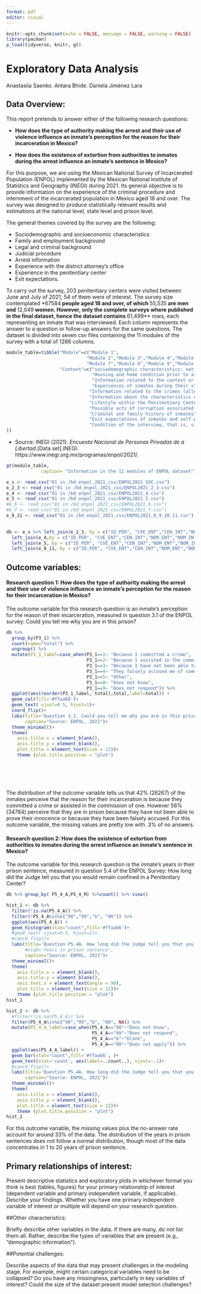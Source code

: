 ```yaml
---
format: pdf
editor: visual
---
```


```r
knitr::opts_chunk$set(echo = FALSE, message = FALSE, warning = FALSE)
library(pacman)
p_load(tidyverse, knitr, gt)
```

# Exploratory Data Analysis

Anastasiia Saenko. Antara Bhide. Daniela Jiménez Lara

## Data Overview:

This report pretends to answer either of the following research questions:

-   **How does the type of authority making the arrest and their use of violence influence an inmate's perception for the reason for their incarceration in Mexico?**

-   **How does the existence of extortion from authorities to inmates during the arrest influence an inmate's sentence in Mexico?**

For this purpose, we are using the Mexican National Survey of Incarcerated Population (ENPOL) implemented by the Mexican National Institute of Statistics and Geography (INEGI) during 2021. Its general objective is to provide information on the experience of the criminal procedure and internment of the incarcerated population in Mexico aged 18 and over. The survey was designed to produce statistically relevant results and estimations at the national level, state level and prison level.

The general themes covered by the survey are the following:

-   Sociodemographic and socioeconomic characteristics
-   Family and employment background
-   Legal and criminal background
-   Judicial procedure
-   Arrest information
-   Experience with the district attorney's office
-   Experience in the penitentiary center
-   Exit expectations.

To carry out the survey, 203 penitentiary centers were visited between June and July of 2021, 54 of them were of interest. The survey size contemplated *67584** people aged 18 and over, of which **55,535** are men and **12,049** women. However, only the complete surveys where published in the final dataset, hence the dataset contains **61,499** rows, each representing an inmate that was interviewed. Each column represents the answer to a question or follow-up answers for the same questions. The dataset is divided into seven csv files containing the 11 modules of the survey with a total of 1286 columns.

```r
module_table=tibble("Module"=c("Module 1",
                              "Module 2","Module 3","Module 4","Module 5","Module 6",
                              "Module 7","Module 8","Module 9","Module 10","Module 11"),
                    "Content"=c("sociodemographic characteristics: nationality, marital status, education, sexual orientation<br> gender identity, health, consumption of psychotropic substances",
                                "Housing and home condition prior to arrest, work history and economic income",
                                "Information related to the context or circumstances in which the informant's arrest occurred",
                                "Experiences of inmates during their stay at the Public Ministry Agency (D.A.office), as well as the violation of rights and possible acts of corruption of which they could have been victims in said process.",
                               "Information related to the crimes (allegedly) committed, characteristics of the criminal process, as well as the type of defense and satisfaction with it is detailed.",
                               "Information about the characteristics of the prison cells, goods and services provided by the prison",
                               "Lifestyle within the Penitentiary Center: sports, recreation, religious worship). Family visits received, interaction with other inmates and the prison staff. Victimization and discrimination in the Penitentiary Center",
                               "Possible acts of corruption associated with the provision and access to different goods and services within Penitentiary Centers",
                               "Criminal and family history of inmates",
                               "Exit expectations of inmates and self-perception",
                               "Condition of the interview, that is, situations that arose during the development of the interview with the informant at the Center."
))

```

-   Source: INEGI (2021). *Encuesta Nacional de Personas Privadas de a Libertad*.\[Data set\].INEGI. https://www.inegi.org.mx/programas/enpol/2021/.

```r
gt(module_table, 
             caption= "Information in the 11 modules of ENPOL dataset")
```

```r
e_s <- read_csv("01 in /bd_enpol_2021_csv/ENPOL2021_SOC.csv")
e_2_3 <- read_csv("01 in /bd_enpol_2021_csv/ENPOL2021_2_3.csv")
e_4 <- read_csv("01 in /bd_enpol_2021_csv/ENPOL2021_4.csv")
e_5 <- read_csv("01 in /bd_enpol_2021_csv/ENPOL2021_5.csv")
#e_6 <- read_csv("01 in /bd_enpol_2021_csv/ENPOL2021_6.csv")
#e_7 <- read_csv("01 in /bd_enpol_2021_csv/ENPOL2021_7.csv")
e_8_11 <- read_csv("01 in /bd_enpol_2021_csv/ENPOL2021_8_9_10_11.csv")
  
```

```r
 
  
db <- e_s %>% left_join(e_2_3, by = c("ID_PER", "CVE_ENT","CEN_INT","NOM_ENT","NOM_INT","SEXO","FUERO")) %>% 
  left_join(e_4,by = c("ID_PER", "CVE_ENT","CEN_INT","NOM_ENT","NOM_INT","SEXO","FUERO")) %>%
  left_join(e_5, by = c("ID_PER", "CVE_ENT","CEN_INT","NOM_ENT","NOM_INT","SEXO","FUERO")) %>% 
  left_join(e_8_11, by = c("ID_PER", "CVE_ENT","CEN_INT","NOM_ENT","NOM_INT","SEXO","FUERO"))
```

## Outcome variables:

#### Research question 1: How does the type of authority making the arrest and their use of violence influence an inmate's perception for the reason for their incarceration in Mexico?

The outcome variable for this research question is an inmate's perception for the reason of their incarceration, measured in question 3.1 of the ENPOL survey:  Could you tell me why you are in this prison?

```r

db %>%
  group_by(P3_1) %>% 
  count(name="total") %>% 
  ungroup() %>%
  mutate(P3_1_label=case_when(P3_1==1~ "Because I committed a crime",
                              P3_1==2~ "Because I assisted in the commission\n of a crime",
                              P3_1==3~ "Because I have not been able to prove\n my innocence",
                              P3_1==4~ "They falsely accused me of committing a crime, \nthey accused me, they confused me, \nthey say that I committed a crime",
                              P3_1==5~ "Other",
                              P3_1==8~ "Does not know",
                              P3_1==9~ "Does not respond")) %>% 
  ggplot(aes(reorder(P3_1_label,-total),total,label=total)) +
  geom_col(fill='#ffaa66')+
  geom_text( vjust=0.5, hjust=1)+
  coord_flip()+
  labs(title='Question 3.1. Could you tell me why you are in this prison?',
       caption="Source: ENPOL, 2021")+
  theme_minimal()+
  theme(
    axis.title.x = element_blank(), 
    axis.title.y = element_blank(),
    plot.title = element_text(size = 12))+
    theme (plot.title.position = "plot")







```

The distribution of the outcome variable tells us that 42% (26267) of the inmates perceive that the reason for their incarceration is because they committed a crime or assisted in the commission of one. However 56% (34784) perceive that they are in prison because they have not been able to prove their innocence or because they have been falsely accused. For this outcome variable, the missing values are pretty low with .3% of no answers.


#### Research question 2: How does the existence of extortion from authorities to inmates during the arrest influence an inmate's sentence in Mexico?

The outcome variable for this research question is the inmate's years in their prison sentence, measured in question 5.4 of the ENPOL Survey: How long did the Judge tell you that you would remain confined in a Penitentiary Center? 

```r
db %>% group_by( P5_4_A,P5_4_M) %>%count() %>% view()
```

```r
hist_1 <- db %>%
  filter(!is.na(P5_4_A)) %>% 
  filter(!P5_4_A%in%c("98","99","b", "00")) %>% 
  ggplot(aes(P5_4_A)) +
  geom_histogram(stat="count",fill='#ffaa66')+
  #geom_text( vjust=0.5, hjust=1)+
  #coord_flip()+
  labs(title='Question P5.4A. How long did the Judge tell you that you would remain confined in a Penitentiary Center? (answer in years)',
       #xlab='Years in prison sentence',
       caption="Source: ENPOL, 2021")+
  theme_minimal()+
  theme(
    axis.title.x = element_blank(), 
    axis.title.y = element_blank(),
    axis.text.x = element_text(angle = 90),
    plot.title = element_text(size = 12))+
    theme (plot.title.position = "plot")
hist_1


```

```r
hist_2 <- db %>%
  #filter(!is.na(P5_4_A)) %>% 
  filter(P5_4_A%in%c("98","99","b", "00", NA)) %>% 
  mutate(P5_4_A_label=case_when(P5_4_A=="98"~"Does not know",
                                P5_4_A=="99"~"Does not respond",
                                P5_4_A=="b"~"blank",
                                P5_4_A=="00"~"Does not apply")) %>% 
  ggplot(aes(P5_4_A_label)) +
  geom_bar(stat="count",fill='#ffaa66', )+
  geom_text(stat='count', aes(label=..count..), vjust=-.1)+
  #coord_flip()+
  labs(title='Question P5.4A. How long did the Judge tell you that you would remain confined in a Penitentiary Center? (Missing values)',
       caption="Source: ENPOL, 2021")+
  theme_minimal()+
  theme(
    axis.title.x = element_blank(), 
    axis.title.y = element_blank(),
    plot.title = element_text(size = 12))+
    theme (plot.title.position = "plot")
hist_2

```
For this outcome variable, the missing values plus the no-answer rate account for around 33% of the data. The distribution of the years in prison sentences does not follow a normal distribution, though most of the data concentrates in 1 to 20 years of prison sentence. 



## Primary relationships of interest:

Present descriptive statistics and exploratory plots in whichever format you think is best (tables, figures) for your primary relationship of interest (dependent variable and primary independent variable, if applicable). Describe your findings. Whether you have one primary independent variable of interest or multiple will depend on your research question.

##Other characteristics:

Briefly describe other variables in the data. If there are many, do not list them all. Rather, describe the types of variables that are present (e.g., "demographic information").

##Potential challenges:

Describe aspects of the data that may present challenges in the modeling stage. For example, might certain categorical variables need to be collapsed? Do you have any missingness, particularly in key variables of interest? Could the size of the dataset present model selection challenges?
